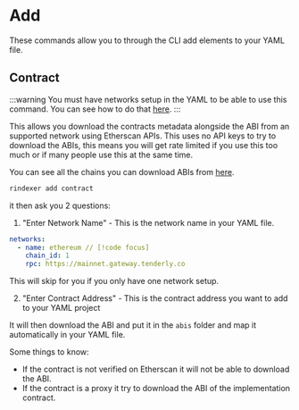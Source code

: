 # Add

These commands allow you to through the CLI add elements to your YAML file.

## Contract

:::warning
You must have networks setup in the YAML to be able to use this command. You can see how to do that [here](/docs/start-building/yaml-config/networks).
:::

This allows you download the contracts metadata alongside the ABI from an supported network using Etherscan APIs.
This uses no API keys to try to download the ABIs, this means you will get rate limited if you use this too much
or if many people use this at the same time.

You can see all the chains you can download ABIs from [here](https://docs.etherscan.io/contract-verification/supported-chains).

```bash
rindexer add contract
```

it then ask you 2 questions:

1. "Enter Network Name" - This is the network name in your YAML file.

```yaml
networks:
  - name: ethereum // [!code focus]
    chain_id: 1
    rpc: https://mainnet.gateway.tenderly.co
```

This will skip for you if you only have one network setup.

2. "Enter Contract Address" - This is the contract address you want to add to your YAML project

It will then download the ABI and put it in the `abis` folder and map it automatically in your YAML file.

Some things to know:
- If the contract is not verified on Etherscan it will not be able to download the ABI.
- If the contract is a proxy it try to download the ABI of the implementation contract.


